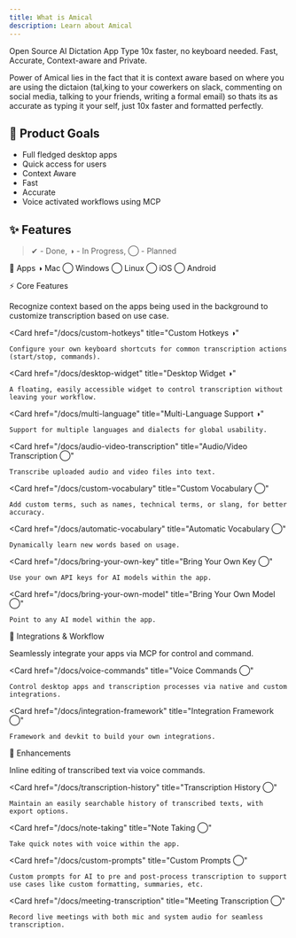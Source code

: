 ```yaml
---
title: What is Amical
description: Learn about Amical
---
```


Open Source AI Dictation App
Type 10x faster, no keyboard needed. Fast, Accurate, Context-aware and Private.

Power of Amical lies in the fact that it is context aware based on where you are using the dictaion (tal,king to your cowerkers on slack, commenting on social media, talking to your friends, writing a formal email) so thats its as accurate as typing it your self, just 10x faster and formatted perfectly.

## 🎯 Product Goals
* Full fledged desktop apps
* Quick access for users
* Context Aware
* Fast
* Accurate
* Voice activated workflows using MCP

## ✨ Features
> ✔︎ - Done, ◑ - In Progress, ◯ - Planned

📱 Apps
◑ Mac ◯ Windows ◯ Linux ◯ iOS ◯ Android

⚡ Core Features

<Cards>
  <Card
    href="/docs/context-awareness"
    title="Context Awareness ◑"
  >
    Recognize context based on the apps being used in the background to customize transcription based on use case.
  </Card>

  <Card
    href="/docs/custom-hotkeys"
    title="Custom Hotkeys ◑"
  >
    Configure your own keyboard shortcuts for common transcription actions (start/stop, commands).
  </Card>

  <Card
    href="/docs/desktop-widget"
    title="Desktop Widget ◑"
  >
    A floating, easily accessible widget to control transcription without leaving your workflow.
  </Card>

  <Card
    href="/docs/multi-language"
    title="Multi-Language Support ◑"
  >
    Support for multiple languages and dialects for global usability.
  </Card>

  <Card
    href="/docs/audio-video-transcription"
    title="Audio/Video Transcription ◯"
  >
    Transcribe uploaded audio and video files into text.
  </Card>

  <Card
    href="/docs/custom-vocabulary"
    title="Custom Vocabulary ◯"
  >
    Add custom terms, such as names, technical terms, or slang, for better accuracy.
  </Card>

  <Card
    href="/docs/automatic-vocabulary"
    title="Automatic Vocabulary ◯"
  >
    Dynamically learn new words based on usage.
  </Card>

  <Card
    href="/docs/bring-your-own-key"
    title="Bring Your Own Key ◯"
  >
    Use your own API keys for AI models within the app.
  </Card>

  <Card
    href="/docs/bring-your-own-model"
    title="Bring Your Own Model ◯"
  >
    Point to any AI model within the app.
  </Card>
</Cards>

🔗 Integrations & Workflow

<Cards>
  <Card
    href="/docs/mcp-integrations"
    title="MCP Integrations ◯"
  >
    Seamlessly integrate your apps via MCP for control and command.
  </Card>

  <Card
    href="/docs/voice-commands"
    title="Voice Commands ◯"
  >
    Control desktop apps and transcription processes via native and custom integrations.
  </Card>

  <Card
    href="/docs/integration-framework"
    title="Integration Framework ◯"
  >
    Framework and devkit to build your own integrations.
  </Card>
</Cards>

🌟 Enhancements

<Cards>
  <Card
    href="/docs/text-editing"
    title="Text Editing ◯"
  >
    Inline editing of transcribed text via voice commands.
  </Card>

  <Card
    href="/docs/transcription-history"
    title="Transcription History ◯"
  >
    Maintain an easily searchable history of transcribed texts, with export options.
  </Card>

  <Card
    href="/docs/note-taking"
    title="Note Taking ◯"
  >
    Take quick notes with voice within the app.
  </Card>

  <Card
    href="/docs/custom-prompts"
    title="Custom Prompts ◯"
  >
    Custom prompts for AI to pre and post-process transcription to support use cases like custom formatting, summaries, etc.
  </Card>

  <Card
    href="/docs/meeting-transcription"
    title="Meeting Transcription ◯"
  >
    Record live meetings with both mic and system audio for seamless transcription.
  </Card>
</Cards>

